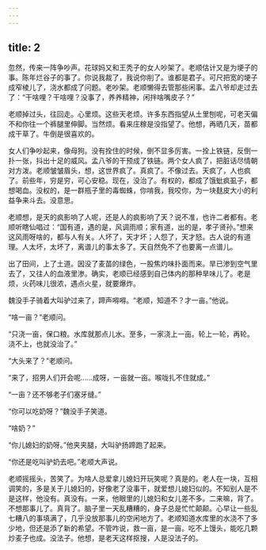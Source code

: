 ```yaml
---
---
---
```

title: 2
---



忽然，传来一阵争吵声。花球妈又和王秃子的女人吵架了。老顺估计又是为埂子的事。陈年烂谷子的事了。你说我裁了，我说你削了。谁都是君子。可尺把宽的埂子成窄棱儿了，浇水都成了问题。老吵架。老顺懒得去管那些闲事。孟八爷却走过去了：“干啥哩？干啥哩？没事了，养养精神，闲拌啥嘴皮子？”

老顺掉过头，往回走。心里烦。这些天老烦。许多东西指望从土里刨呢，可老天偏不和你往一个裤腿里伸脚。当然烦。看来庄稼是没指望了。他想，再晒几天，苗都成干草了。牛倒是很喜欢的。

女人们争吵起来，像母狗。没有拴住的时候，倒不显多厉害。一拴上铁链，反倒一扑一张，抖出十足的威风。孟八爷的干预成了铁链。两个女人疯了，把脏话尽情朝对方泼。老顺皱皱眉头，想，这世界疯了。真疯了。不像过去。天疯了，人也疯了。前些年，穷是穷，可心安稳。现在，没治了。有权的，都成了饿蚍疯虱子，都想喝血。没权的，是一群瓶子里的毒蜘蛛，你啃我，我咬你，为一块麸皮大小的利益争来斗去。没意思。

老顺想，是天的疯影响了人呢，还是人的疯影响了天？说不准，也许二者都有。老顺听瞎仙唱过：“国有道，遇的是，风调雨顺；家有道，出的是，孝子贤孙。”想来这风雨呀啥的，都与人有关。人坏了，天才坏；人怨了，天才怒。古人说的有道理。人太坏，太坏了，离谱儿的事太多了。天自然免不了也要离一点谱儿。

出了田间，上了土道。因没了麦苗的绿色，一股焦灼味扑面而来。旱已渗到空气里去了，又往人的血液里渗。确实，老顺已经感到自己体内的那种旱味儿了。老是烦，火药味儿很浓，遇点火星，就要爆炸。

魏没手子骑着大叫驴过来了，蹄声嘚嘚。“老顺，知道不？才一亩。”他说。

“啥一亩？”老顺问。

“只浇一亩，保口粮。水库就那点儿水。至多，一家浇上一亩。轮上一轮，再轮。浇不上，也就没治了。”

“大头来了？”老顺问。

“来了，招男人们开会呢……成呀，一亩就一亩。喉咙扎不住就成。”

“一亩？还不够老子们塞牙缝。”

“你可以吃奶呀？”魏没手子笑道。

“啥奶？”

“你儿媳妇的奶呀。”他夹夹腿，大叫驴扬蹄跑了起来。

“你还是吃叫驴奶去吧。”老顺大声说。

老顺摇摇头，苦笑了。为啥人总爱拿儿媳妇开玩笑呢？真是的。老人在一块，互相调笑的，多是关于儿媳妇的，好像老了没事干，就爱想儿媳妇似的。不知别人是不是这样，他没有。真没有。一来，他眼里的儿媳妇和女儿差不多。二来嘛，背了。不想那事儿了。真背了。脑子里一天乱糟糟的，身子总是忙忙颠颠。心早让一些乱七糟八的事填满了，几乎没放那事儿的空闲地方了。老顺知道水库里的水浇不了多少地，但还是添了新的希望。不管咋说，救一亩，是一亩。吃不上馒头，能吃几颗炒麦子也成。没法子。他想，是老天这样抠搜，人是没法子的。